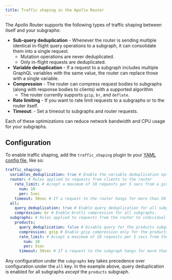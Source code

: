 ```yaml
---
title: Traffic shaping in the Apollo Router
---
```


The Apollo Router supports the following types of traffic shaping between itself and your subgraphs:

- **Sub-query deduplication** - Whenever the router is sending multiple identical in-flight query operations to a subgraph, it can consolidate them into a single request.
  - Mutation operations are never deduplicated.
  - Only in-flight requests are deduplicated.
- **Variable deduplication** - If a request to a subgraph includes multiple GraphQL variables with the same value, the router can replace those with a single variable.
- **Compression** - The router can compress request bodies to subgraphs (along with response bodies to clients) with a supported algorithm
  - The router currently supports `gzip`, `br`, and `deflate`.
- **Rate limiting** - If you want to rate limit requests to a subgraphs or to the router itself.
- **Timeout**: - Set a timeout to subgraphs and router requests.

Each of these optimizations can reduce network bandwidth and CPU usage for your subgraphs.

## Configuration

To enable traffic shaping, add the `traffic_shaping` plugin to your [YAML config file](./overview/#yaml-config-file), like so:

```yaml title="router.yaml"
traffic_shaping:
  variables_deduplication: true # Enable the variable deduplication optimization.
  router: # Rules applied to requests from clients to the router
    rate_limit: # Accept a maximum of 10 requests per 5 secs from a given client. Excess requests must be rejected.
      num: 10
      per: 5sec
    timeout: 50sec # If a request to the router hangs for more than 50 seconds, cancel it. (The default value is `30sec`.)
  all:
    query_deduplication: true # Enable query deduplication for all subgraphs.
    compression: br # Enable brotli compression for all subgraphs.
  subgraphs: # Rules applied to requests from the router to individual subgraphs
    products:
      query_deduplication: false # Disable query for the products subgraph.
      compression: gzip # Enable gzip compression only for the products subgraph.
      rate_limit: # Accept a maximum of 10 requests per 5 secs from the router. Excess requests must be rejected.
        num: 10
        per: 5sec
      timeout: 50sec # If a request to the subgraph hangs for more than 50 seconds, cancel it. (The default value is `30sec`.)
```

Any configuration under the `subgraphs` key takes precedence over configuration under the `all` key. In the example above, query deduplication is enabled for all subgraphs _except_ the `products` subgraph.
